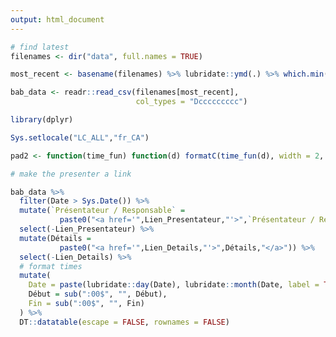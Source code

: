```yaml
---
output: html_document
---
```


```r

# find latest
filenames <- dir("data", full.names = TRUE)

most_recent <- basename(filenames) %>% lubridate::ymd(.) %>% which.min()

bab_data <- readr::read_csv(filenames[most_recent],
                            col_types = "Dccccccccc")

library(dplyr)

Sys.setlocale("LC_ALL","fr_CA")

pad2 <- function(time_fun) function(d) formatC(time_fun(d), width = 2, format = "d", flag = "0")

# make the presenter a link
```

```r
bab_data %>%
  filter(Date > Sys.Date()) %>%
  mutate(`Présentateur / Responsable` =
           paste0("<a href='",Lien_Presentateur,"'>",`Présentateur / Responsable`,"</a>")) %>%
  select(-Lien_Presentateur) %>%
  mutate(Détails =
           paste0("<a href='",Lien_Details,"'>",Détails,"</a>")) %>%
  select(-Lien_Details) %>%
  # format times
  mutate(
    Date = paste(lubridate::day(Date), lubridate::month(Date, label = TRUE)),
    Début = sub(":00$", "", Début),
    Fin = sub(":00$", "", Fin)
  ) %>%
  DT::datatable(escape = FALSE, rownames = FALSE)
```
